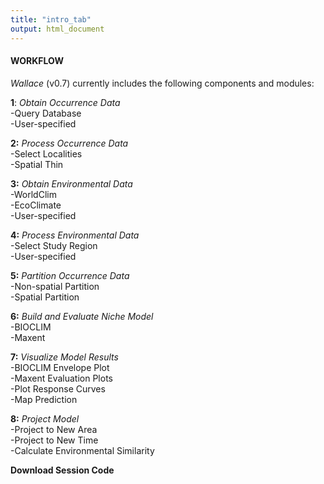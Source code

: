 ```yaml
---
title: "intro_tab"
output: html_document
---
```


#### WORKFLOW

*Wallace* (v0.7) currently includes the following components and modules:  

**1**: *Obtain Occurrence Data*  
-Query Database  
-User-specified

**2:** *Process Occurrence Data*  
-Select Localities  
-Spatial Thin  

**3:** *Obtain Environmental Data*  
-WorldClim  
-EcoClimate  
-User-specified 

**4:** *Process Environmental Data*  
-Select Study Region  
-User-specified 

**5:** *Partition Occurrence Data*  
-Non-spatial Partition  
-Spatial Partition  

**6:** *Build and Evaluate Niche Model*  
-BIOCLIM  
-Maxent  

**7:** *Visualize Model Results*  
-BIOCLIM Envelope Plot  
-Maxent Evaluation Plots  
-Plot Response Curves  
-Map Prediction  

**8:** *Project Model*  
-Project to New Area  
-Project to New Time  
-Calculate Environmental Similarity  

**Download Session Code**  
